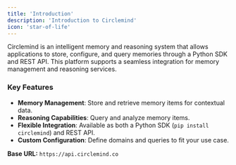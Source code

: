 ```yaml
---
title: 'Introduction'
description: 'Introduction to Circlemind'
icon: 'star-of-life'
---
```


Circlemind is an intelligent memory and reasoning system that allows applications to store, configure, and query memories through a Python SDK and REST API. This platform supports a seamless integration for memory management and reasoning services.

### Key Features

- **Memory Management**: Store and retrieve memory items for contextual data.
- **Reasoning Capabilities**: Query and analyze memory items.
- **Flexible Integration**: Available as both a Python SDK (`pip install circlemind`) and REST API.
- **Custom Configuration**: Define domains and queries to fit your use case.

**Base URL:** `https://api.circlemind.co`